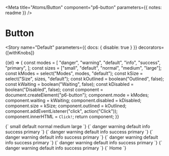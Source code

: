 
<Meta
  title="Atoms/Button"
  component="p6-button"
  parameters={{ notes: readme }}
/>

# Button

<Story
  name="Default"
  parameters={{ docs: { disable: true } }}
  decorators={[withKnobs]}
>
  {(el) => {
    const modes = [
      "danger",
      "warning",
      "default",
      "info",
      "success",
      "primary",
    ];
    const sizes = ["small", "default", "normal", "medium", "large"];
    const kModes = select("Modes", modes, "default");
    const kSize = select("Size", sizes, "default");
    const kOutlined = boolean("Outlined", false);
    const kWaiting = boolean("Waiting", false);
    const kDisabled = boolean("Disabled", false);
    const component = document.createElement("p6-button");
    component.mode = kModes;
    component.waiting = kWaiting;
    component.disabled = kDisabled;
    component.size = kSize;
    component.outlined = kOutlined;
    component.addEventListener("click", action("Click"));
    component.innerHTML = `Click!`;
    return component;
  }}
</Story>

<Preview>
  <Story name="Size" height="42px">
    {`
      <p6-button size="small">small</p6-button>
      <p6-button>default</p6-button>
      <p6-button size="normal">normal</p6-icon></p6-button>
      <p6-button size="medium">medium</p6-button>
      <p6-button size="large">large</p6-button>
    `}
  </Story>
</Preview>

<Preview>
  <Story name="Mode" height="42px">
    {`
      <P6-button mode="danger">danger</P6-button>
      <P6-button mode="warning">warning</P6-button>
      <P6-button mode="default">default</P6-button>
      <P6-button mode="info">info</P6-button>
      <P6-button mode="success">success</P6-button>
      <P6-button mode="primary">primary</P6-button>
    `}
  </Story>
</Preview>

<Preview>
  <Story name="Waiting" height="42px">
    {`
      <P6-button mode="danger" waiting>danger</P6-button>
      <P6-button mode="warning" waiting>warning</P6-button>
      <P6-button mode="default" waiting>default</P6-button>
      <P6-button mode="info" waiting>info</P6-button>
      <P6-button mode="success" waiting>success</P6-button>
      <P6-button mode="primary" waiting>primary</P6-button>
    `}
  </Story>
</Preview>

<Preview>
  <Story name="Disabled" height="42px">
    {`
      <P6-button mode="danger" disabled>danger</P6-button>
      <P6-button mode="warning" disabled>warning</P6-button>
      <P6-button mode="default" disabled>default</P6-button>
      <P6-button mode="info" disabled>info</P6-button>
      <P6-button mode="success" disabled>success</P6-button>
      <P6-button mode="primary" disabled>primary</P6-button>
    `}
  </Story>
</Preview>

<Preview>
  <Story name="Outlined" height="42px">
    {`
      <P6-button mode="danger" outlined>danger</P6-button>
      <P6-button mode="warning" outlined>warning</P6-button>
      <P6-button mode="default" outlined>default</P6-button>
      <P6-button mode="info" outlined>info</P6-button>
      <P6-button mode="success" outlined>success</P6-button>
      <P6-button mode="primary" outlined>primary</P6-button>
    `}
  </Story>
</Preview>

<Preview>
  <Story name="Outlined and Waiting" height="42px">
    {`
      <P6-button mode="danger" outlined waiting>danger</P6-button>
      <P6-button mode="warning" outlined waiting>warning</P6-button>
      <P6-button mode="default" outlined waiting>default</P6-button>
      <P6-button mode="info" outlined waiting>info</P6-button>
      <P6-button mode="success" outlined waiting>success</P6-button>
      <P6-button mode="primary" outlined waiting>primary</P6-button>
    `}
  </Story>
</Preview>

<Preview>
  <Story name="Outlined and Disabled" height="42px">
    {`
      <P6-button mode="danger" outlined disabled>danger</P6-button>
      <P6-button mode="warning" outlined disabled>warning</P6-button>
      <P6-button mode="default" outlined disabled>default</P6-button>
      <P6-button mode="info" outlined disabled>info</P6-button>
      <P6-button mode="success" outlined disabled>success</P6-button>
      <P6-button mode="primary" outlined disabled>primary</P6-button>
    `}
  </Story>
</Preview>

<Preview>
  <Story name="With Icon" height="42px">
    {`
      <p6-button><p6-icon name="home" /></p6-button>
      <p6-button><p6-icon name="home" /></p6-icon> Home</p6-button>
    `}
  </Story>
</Preview>
